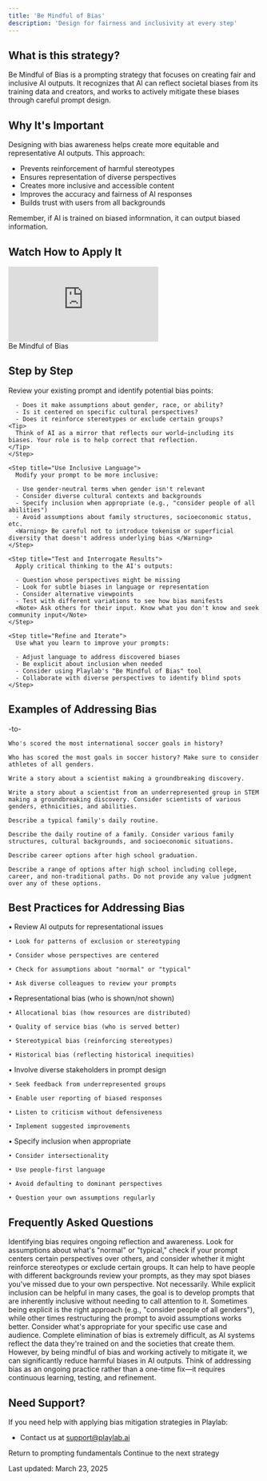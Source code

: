 ```yaml
---
title: 'Be Mindful of Bias'
description: 'Design for fairness and inclusivity at every step'
---
```

## <Icon icon="circle-question" size="24" className="inline-block align-text-bottom" /> What is this strategy?

Be Mindful of Bias is a prompting strategy that focuses on creating fair and inclusive AI outputs. It recognizes that AI can reflect societal biases from its training data and creators, and works to actively mitigate these biases through careful prompt design.

## <Icon icon="lightbulb" size="24" className="inline-block align-text-bottom" /> Why It's Important

Designing with bias awareness helps create more equitable and representative AI outputs. This approach:

* Prevents reinforcement of harmful stereotypes
* Ensures representation of diverse perspectives
* Creates more inclusive and accessible content
* Improves the accuracy and fairness of AI responses
* Builds trust with users from all backgrounds

<Note> Remember, if AI is trained on biased informnation, it can output biased information. </Note>

## <Icon icon="video" size="24" className="inline-block align-text-bottom" /> Watch How to Apply It

  <iframe 
    src="https://www.loom.com/embed/a794ff6b163c49c3af75810f6f4f84d9?sid=f4d35094-1454-4679-a7ed-098632884dba"
    frameborder="0" 
    webkitallowfullscreen 
    mozallowfullscreen 
    allowfullscreen 
    style={{ width: "100%", height: "400px" }}
  ></iframe>
  <figcaption>Be Mindful of Bias</figcaption>


## <Icon icon="stairs" size="24" className="inline-block align-text-bottom" /> Step by Step

<Steps>
    <Step title="Examine Your Prompt for Bias">
      Review your existing prompt and identify potential bias points:
      
      - Does it make assumptions about gender, race, or ability?
      - Is it centered on specific cultural perspectives?
      - Does it reinforce stereotypes or exclude certain groups?
    <Tip>
      Think of AI as a mirror that reflects our world—including its biases. Your role is to help correct that reflection.
    </Tip>
    </Step>
    
    <Step title="Use Inclusive Language">
      Modify your prompt to be more inclusive:
      
      - Use gender-neutral terms when gender isn't relevant
      - Consider diverse cultural contexts and backgrounds
      - Specify inclusion when appropriate (e.g., "consider people of all abilities")
      - Avoid assumptions about family structures, socioeconomic status, etc.
      <Warning> Be careful not to introduce tokenism or superficial diversity that doesn't address underlying bias </Warning>
    </Step>
    
    <Step title="Test and Interrogate Results">
      Apply critical thinking to the AI's outputs:
      
      - Question whose perspectives might be missing
      - Look for subtle biases in language or representation
      - Consider alternative viewpoints
      - Test with different variations to see how bias manifests
      <Note> Ask others for their input. Know what you don't know and seek community input</Note>
    </Step>
    
    <Step title="Refine and Iterate">
      Use what you learn to improve your prompts:
      
      - Adjust language to address discovered biases
      - Be explicit about inclusion when needed
      - Consider using Playlab's "Be Mindful of Bias" tool
      - Collaborate with diverse perspectives to identify blind spots
    </Step>
</Steps>

## <Icon icon="pensquare" size="24" className="inline-block align-text-bottom" /> Examples of Addressing Bias
-to-
<CardGroup cols={2}>
  <Card title="Potentially Biased Prompt" icon="circle-minus" color="#f44336">

    Who's scored the most international soccer goals in history?
  </Card>
  <Card title="More Inclusive Prompt" icon="check" color="#4CAF50">

    Who has scored the most goals in soccer history? Make sure to consider athletes of all genders.
  </Card>
</CardGroup>

<CardGroup cols={2}>
  <Card title="Potentially Biased Prompt" icon="circle-minus" color="#f44336">

    Write a story about a scientist making a groundbreaking discovery.
  </Card>
  <Card title="More Inclusive Prompt" icon="check" color="#4CAF50">

    Write a story about a scientist from an underrepresented group in STEM making a groundbreaking discovery. Consider scientists of various genders, ethnicities, and abilities.
  </Card>
</CardGroup>

<CardGroup cols={2}>
  <Card title="Potentially Biased Prompt" icon="circle-minus" color="#f44336">

    Describe a typical family's daily routine.
  </Card>
  <Card title="More Inclusive Prompt" icon="check" color="#4CAF50">

    Describe the daily routine of a family. Consider various family structures, cultural backgrounds, and socioeconomic situations.
  </Card>
</CardGroup>

<CardGroup cols={2}>
  <Card title="Potentially Biased Prompt" icon="circle-minus" color="#f44336">

    Describe career options after high school graduation.
  </Card>
  <Card title="More Inclusive Prompt" icon="check" color="#4CAF50">

    Describe a range of options after high school including college, career, and non-traditional paths. Do not provide any value judgment over any of these options.
  </Card>
</CardGroup>

## <Icon icon="binoculars" size="24" className="inline-block align-text-bottom" /> Best Practices for Addressing Bias
      
<CardGroup cols={2}>
  <Card title="Audit Regularly" icon="clipboard-check" color="#4CAF50">
    • Review AI outputs for representational issues
    
    • Look for patterns of exclusion or stereotyping
    
    • Consider whose perspectives are centered
    
    • Check for assumptions about "normal" or "typical"
    
    • Ask diverse colleagues to review your prompts
  </Card>
  <Card title="Recognize Different Types of Bias" icon="glasses" color="#2196F3">
    • Representational bias (who is shown/not shown)
    
    • Allocational bias (how resources are distributed)
    
    • Quality of service bias (who is served better)
    
    • Stereotypical bias (reinforcing stereotypes)
    
    • Historical bias (reflecting historical inequities)
  </Card>
  <Card title="Diversify Input and Feedback" icon="users" color="#FF9800">
    • Involve diverse stakeholders in prompt design
    
    • Seek feedback from underrepresented groups
    
    • Enable user reporting of biased responses
    
    • Listen to criticism without defensiveness
    
    • Implement suggested improvements
  </Card>
  <Card title="Be Explicitly Inclusive" icon="hand-holding-heart" color="#9C27B0">
    • Specify inclusion when appropriate
    
    • Consider intersectionality
    
    • Use people-first language
    
    • Avoid defaulting to dominant perspectives
    
    • Question your own assumptions regularly
  </Card>
</CardGroup>

## <Icon icon="circle-question" size="24" className="inline-block align-text-bottom" /> Frequently Asked Questions

<Accordion title="How do I know if my prompt contains bias?">
  Identifying bias requires ongoing reflection and awareness. Look for assumptions about what's "normal" or "typical," check if your prompt centers certain perspectives over others, and consider whether it might reinforce stereotypes or exclude certain groups. It can help to have people with different backgrounds review your prompts, as they may spot biases you've missed due to your own perspective.
</Accordion>

<Accordion title="Should I always explicitly mention inclusion in my prompts?">
  Not necessarily. While explicit inclusion can be helpful in many cases, the goal is to develop prompts that are inherently inclusive without needing to call attention to it. Sometimes being explicit is the right approach (e.g., "consider people of all genders"), while other times restructuring the prompt to avoid assumptions works better. Consider what's appropriate for your specific use case and audience.
</Accordion>

<Accordion title="Is it possible to completely eliminate bias from AI?">
  Complete elimination of bias is extremely difficult, as AI systems reflect the data they're trained on and the societies that create them. However, by being mindful of bias and working actively to mitigate it, we can significantly reduce harmful biases in AI outputs. Think of addressing bias as an ongoing practice rather than a one-time fix—it requires continuous learning, testing, and refinement.
</Accordion>

## <Icon icon="bullhorn" size="24" className="inline-block align-text-bottom" /> Need Support?

If you need help with applying bias mitigation strategies in Playlab:

* Contact us at [support@playlab.ai](mailto:support@playlab.ai)

<CardGroup className="mt-12 mb-8">
  <Card title="Back to Prompting Basics" icon="arrow-left" href="/prompting/basics" iconType="duotone">
    Return to prompting fundamentals
  </Card>
  <Card title="Fix at Point of Error" icon="arrow-right" href="/prompting/basic/fix at point of error" iconType="duotone">
    Continue to the next strategy
  </Card>
</CardGroup>

Last updated: March 23, 2025